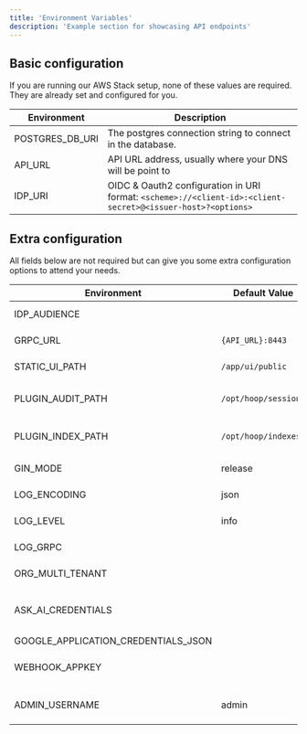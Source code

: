 ```yaml
---
title: 'Environment Variables'
description: 'Example section for showcasing API endpoints'
---
```


## Basic configuration

<Note>
  If you are running our AWS Stack setup, none of these values are required.
  They are already set and configured for you.
</Note>

| Environment     | Description |
| --------------- |-------------
| POSTGRES_DB_URI | The postgres connection string to connect in the database. |
| API_URL         | API URL address, usually where your DNS will be point to |
| IDP_URI         | OIDC & Oauth2 configuration in URI format: `<scheme>://<client-id>:<client-secret>@<issuer-host>?<options>` |

## Extra configuration

All fields below are not required but can give you some extra configuration options to attend your needs.

| Environment                         | Default Value        | Description |
| ----------------------------------- | -------------------- |-------------
| IDP_AUDIENCE                        |                      | Identity Provider Audience (Oauth2) |
| GRPC_URL                            | `{API_URL}:8443`     | The gRPC URL to advertise to clients. |
| STATIC_UI_PATH                      | `/app/ui/public`     | The path where the UI assets resides |
| PLUGIN_AUDIT_PATH                   | `/opt/hoop/sessions` | The path where the temporary sessions are stored |
| PLUGIN_INDEX_PATH                   | `/opt/hoop/indexes`  | The path where the temporary indexes are stored |
| GIN_MODE                            | release              | Turn on (debug) logging of routes |
| LOG_ENCODING                        | json                 | The encoding of output logs (console) |
| LOG_LEVEL                           | info                 | The verbosity of logs (debug,info,warn,error) |
| LOG_GRPC                            |                      | "1" enables logging gRPC protocol |
| ORG_MULTI_TENANT                    |                      | Enable organization multi-tenancy |
| ASK_AI_CREDENTIALS                  |                      | The ChatGPT credentials in URL format: `<scheme>://_:<apikey>@<api-host>` |
| GOOGLE_APPLICATION_CREDENTIALS_JSON |                      | GCP DLP credentials |
| WEBHOOK_APPKEY                      |                      | The application key to send messages to the webhook provider. |
| ADMIN_USERNAME                      | admin                | Changes the name of the group to act as admin |
